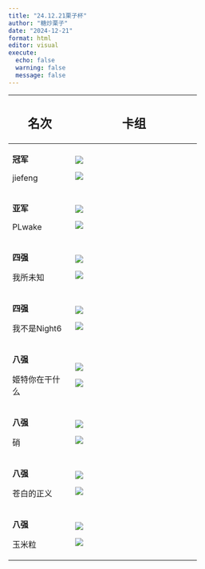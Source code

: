 ```yaml
---
title: "24.12.21栗子杯"
author: "糖炒栗子"
date: "2024-12-21"
format: html
editor: visual
execute:
  echo: false
  warning: false
  message: false
---
```


+-----------------+-----------------------------------+
| ## 名次         | ## 卡组                           |
+=================+===================================+
| **冠军**        | ![](Picture/冠军1.png)            |
|                 |                                   |
| jiefeng         | ![](Picture/冠军2.png)            |
+-----------------+-----------------------------------+
| **亚军**        | ![](Picture/亚军1.png)            |
|                 |                                   |
| PLwake          | ![](Picture/亚军2.png)            |
+-----------------+-----------------------------------+
| **四强**        | ![](Picture/四强1.png)            |
|                 |                                   |
| 我所未知        | ![](Picture/四强2.png)            |
+-----------------+-----------------------------------+
| **四强**        | ![](Picture/四强3.png)            |
|                 |                                   |
| 我不是Night6    | ![](Picture/四强4.png)            |
+-----------------+-----------------------------------+
| **八强**        | ![](Picture/八强1.png)            |
|                 |                                   |
| 姬特你在干什么  | ![](Picture/八强2.png)            |
+-----------------+-----------------------------------+
| **八强**        | ![](Picture/八强3.png)            |
|                 |                                   |
| 硝              | ![](Picture/八强4.png)            |
+-----------------+-----------------------------------+
| **八强**        | ![](Picture/八强5.png)            |
|                 |                                   |
| 苍白的正义      | ![](Picture/八强6.png)            |
+-----------------+-----------------------------------+
| **八强**        | ![](Picture/八强7.png)            |
|                 |                                   |
| 玉米粒          | ![](Picture/八强8.png)            |
+-----------------+-----------------------------------+
